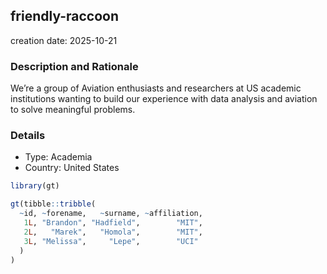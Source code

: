 
## friendly-raccoon
creation date: 2025-10-21


### Description and Rationale

We're a group of Aviation enthusiasts and researchers at US academic institutions wanting to build our experience with data analysis and aviation to solve meaningful problems.

### Details

* Type: Academia
* Country: United States

```r
library(gt)

gt(tibble::tribble(
  ~id, ~forename,   ~surname, ~affiliation,
   1L, "Brandon", "Hadfield",        "MIT",
   2L,   "Marek",   "Homola",        "MIT",
   3L, "Melissa",     "Lepe",        "UCI"
  )
)
```
